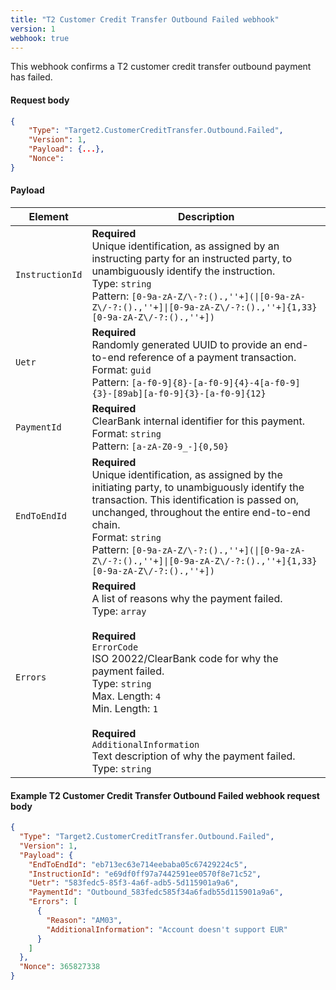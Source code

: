 ```yaml
---
title: "T2 Customer Credit Transfer Outbound Failed webhook"
version: 1
webhook: true
---
```


This webhook confirms a T2 customer credit transfer outbound payment has failed.

#### Request body

```json
{
    "Type": "Target2.CustomerCreditTransfer.Outbound.Failed",
    "Version": 1,                                                         
    "Payload": {...},
    "Nonce":
}
```

#### Payload
| Element                    | Description                |
|----------------------------|----------------------------|
| `InstructionId` |**Required**<br /> Unique identification, as assigned by an instructing party for an instructed party, to unambiguously identify the instruction.<br/>Type: `string`<br/>Pattern: `[0-9a-zA-Z/\-?:().,''+](\|[0-9a-zA-Z\/-?:().,''+]\|[0-9a-zA-Z\/-?:().,''+]{1,33}[0-9a-zA-Z\/-?:().,''+])`|
| `Uetr`          |**Required**<br /> Randomly generated UUID to provide an end-to-end reference of a payment transaction.<br/>Format: `guid`<br/> Pattern: `[a-f0-9]{8}-[a-f0-9]{4}-4[a-f0-9]{3}-[89ab][a-f0-9]{3}-[a-f0-9]{12}`   |
| `PaymentId`     |**Required**<br /> ClearBank internal identifier for this payment.<br/>Format: `string`<br/>Pattern: `[a-zA-Z0-9_-]{0,50}` |
| `EndToEndId`    |**Required**<br />Unique identification, as assigned by the initiating party, to unambiguously identify the transaction. This identification is passed on, unchanged, throughout the entire end-to-end chain.<br/>Format: `string`<br/>Pattern: `[0-9a-zA-Z/\-?:().,''+](\|[0-9a-zA-Z\/-?:().,''+]\|[0-9a-zA-Z\/-?:().,''+]{1,33}[0-9a-zA-Z\/-?:().,''+])`|
| `Errors`        |**Required**<br />A list of reasons why the payment failed.<br />Type: `array`<br/><br/>**Required**<br /> `ErrorCode`<br />ISO 20022/ClearBank code for why the payment failed.<br/>Type: `string`<br/>Max. Length: `4`<br/>Min. Length: `1`<br /><br />**Required**<br /> `AdditionalInformation`<br />Text description of why the payment failed.<br/>Type: `string`|

#### Example T2 Customer Credit Transfer Outbound Failed webhook request body

```json
{
  "Type": "Target2.CustomerCreditTransfer.Outbound.Failed",
  "Version": 1,
  "Payload": {
    "EndToEndId": "eb713ec63e714eebaba05c67429224c5",
    "InstructionId": "e69df0ff97a7442591ee0570f8e71c52",
    "Uetr": "583fedc5-85f3-4a6f-adb5-5d115901a9a6",
    "PaymentId": "Outbound_583fedc585f34a6fadb55d115901a9a6",
    "Errors": [
      {
        "Reason": "AM03",
        "AdditionalInformation": "Account doesn't support EUR"
      }
    ]
  },
  "Nonce": 365827338
}
```
